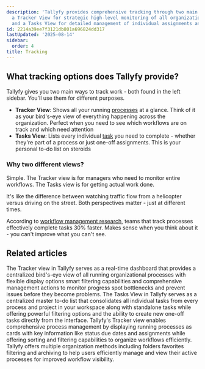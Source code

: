 ```yaml
---
description: 'Tallyfy provides comprehensive tracking through two main interfaces:
  a Tracker View for strategic high-level monitoring of all organizational processes
  and a Tasks View for detailed management of individual assignments and one-off tasks.'
id: 2214a39ee7f3121db801a696824dd317
lastUpdated: '2025-08-14'
sidebar:
  order: 4
title: Tracking
---
```


## What tracking options does Tallyfy provide?

Tallyfy gives you two main ways to track work - both found in the left sidebar. You'll use them for different purposes.

*   **Tracker View**: Shows all your running [processes](/products/pro/tracking-and-tasks/processes/) at a glance. Think of it as your bird's-eye view of everything happening across the organization. Perfect when you need to see which workflows are on track and which need attention
*   **Tasks View**: Lists every individual [task](/products/pro/tracking-and-tasks/tasks/) you need to complete - whether they're part of a process or just one-off assignments. This is your personal to-do list on steroids

### Why two different views?

Simple. The Tracker view is for managers who need to monitor entire workflows. The Tasks view is for getting actual work done.

It's like the difference between watching traffic flow from a helicopter versus driving on the street. Both perspectives matter - just at different times.

According to [workflow management research](https://www.gartner.com/reviews/market/business-process-management-platforms), teams that track processes effectively complete tasks 30% faster. Makes sense when you think about it - you can't improve what you can't see.


<PageTree />


## Related articles
<CardGrid>
<LinkTitleCard header="<b>Tracking And Tasks > Tracker view</b>" href="/products/pro/tracking-and-tasks/tracker-view/" > The Tracker view in Tallyfy serves as a real-time dashboard that provides a centralized bird's-eye view of all running organizational processes with flexible display options smart filtering capabilities and comprehensive management actions to monitor progress spot bottlenecks and prevent issues before they become problems. </LinkTitleCard>
<LinkTitleCard header="<b>Tracking And Tasks > Tasks view</b>" href="/products/pro/tracking-and-tasks/tasks-view/" > The Tasks View in Tallyfy serves as a centralized master to-do list that consolidates all individual tasks from every process and project in your workspace along with standalone tasks while offering powerful filtering options and the ability to create new one-off tasks directly from the interface. </LinkTitleCard>
<LinkTitleCard header="<b>Tracker View > Manage and track my processes</b>" href="/products/pro/tracking-and-tasks/tracker-view/how-can-i-manage-and-track-my-processes-on-tallyfy/" > Tallyfy's Tracker view enables comprehensive process management by displaying running processes as cards with key information like status due dates and assignments while offering sorting and filtering capabilities to organize workflows efficiently. </LinkTitleCard>
<LinkTitleCard header="<b>Tracker View > Organize processes</b>" href="/products/pro/tracking-and-tasks/tracker-view/organize-processes/" > Tallyfy offers multiple organization methods including folders favorites filtering and archiving to help users efficiently manage and view their active processes for improved workflow visibility. </LinkTitleCard>
</CardGrid>